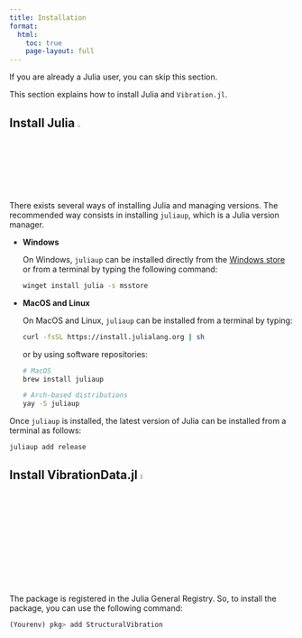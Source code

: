 ---
title: Installation
format:
  html:
    toc: true
    page-layout: full
---

::: callout-note
If you are already a Julia user, you can skip this section.
:::

This section explains how to install Julia and `Vibration.jl`.

## Install Julia ![](/assets/logo/julia.svg){width=3%}

There exists several ways of installing Julia and managing versions. The recommended way consists in installing `juliaup`, which is a Julia version manager.

- **Windows**

  On Windows, `juliaup` can be installed directly from the [Windows store](https://www.microsoft.com/store/apps/9NJNWW8PVKMN) or from a terminal by typing the following command:
  ```bash
  winget install julia -s msstore
  ```

- **MacOS and Linux**

  On MacOS and Linux, `juliaup` can be installed from a terminal by typing:
  ```bash
  curl -fsSL https://install.julialang.org | sh
  ```
  or by using software repositories:
  ```bash
  # MacOS
  brew install juliaup

  # Arch-based distributions
  yay -S juliaup
  ```

Once `juliaup` is installed, the latest version of Julia can be installed from a terminal as follows:
```bash
juliaup add release
```

## Install VibrationData.jl ![](/assets/logo/doclogo.svg){width=5%}

The package is registered in the Julia General Registry. So, to install the package, you can use the following command:

```julia
(Yourenv) pkg> add StructuralVibration
```
